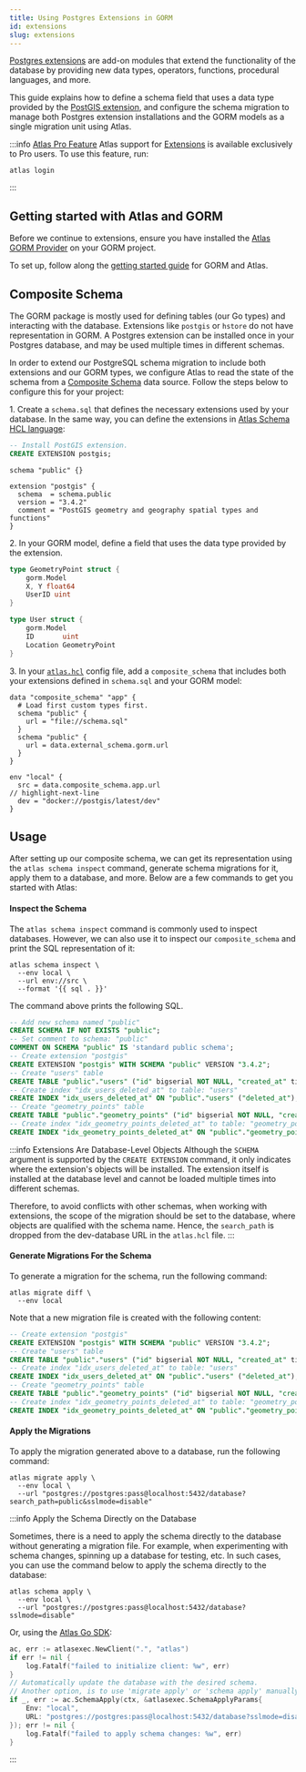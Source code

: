 ```yaml
---
title: Using Postgres Extensions in GORM
id: extensions
slug: extensions
---
```



[Postgres extensions](https://www.postgresql.org/docs/current/sql-createextension.html) are add-on modules that extend
the functionality of the database by providing new data types, operators, functions, procedural languages, and more.

This guide explains how to define a schema field that uses a data type provided by the [PostGIS extension](https://postgis.net/documentation/getting_started/), and configure
the schema migration to manage both Postgres extension installations and the GORM models as a single migration unit using Atlas.

:::info [Atlas Pro Feature](/features#pro-plan)
Atlas support for [Extensions](/atlas-schema/hcl#extension) is available exclusively to Pro users.
To use this feature, run:
```
atlas login
```
:::

## Getting started with Atlas and GORM
Before we continue to extensions, ensure you have installed the [Atlas GORM Provider](https://github.com/ariga/atlas-provider-gorm)
on your GORM project.

To set up, follow along the [getting started guide](/guides/orms/gorm) for GORM and Atlas.

## Composite Schema

The GORM package is mostly used for defining tables (our Go types) and interacting with the database. Extensions like
`postgis` or `hstore` do not have representation in GORM. A Postgres extension can be installed once in your
Postgres database, and may be used multiple times in different schemas.

In order to extend our PostgreSQL schema migration to include both extensions and our GORM types, we configure Atlas to
read the state of the schema from a [Composite Schema](https://atlasgo.io/atlas-schema/projects#data-source-composite_schema)
data source. Follow the steps below to configure this for your project:

1\. Create a `schema.sql` that defines the necessary extensions used by your database. In the same way, you can define
the extensions in [Atlas Schema HCL language](/atlas-schema/hcl-types#extension):

<Tabs>
<TabItem value={"sql"} label={"Using SQL"}>

```sql title="schema.sql"
-- Install PostGIS extension.
CREATE EXTENSION postgis;
```

</TabItem>
<TabItem value={"hcl"} label={"Using HCL"}>

```hcl title="schema.hcl"
schema "public" {}

extension "postgis" {
  schema  = schema.public
  version = "3.4.2"
  comment = "PostGIS geometry and geography spatial types and functions"
}
```

</TabItem>
</Tabs>

2\. In your GORM model, define a field that uses the data type provided by the extension. 

```go title="models.go"
type GeometryPoint struct {
    gorm.Model
    X, Y float64
    UserID uint
}

type User struct {
    gorm.Model
    ID       uint
    Location GeometryPoint
}
```

3\. In your [`atlas.hcl`](/guides/orms/gorm#standalone-mode) config file, add a `composite_schema` that includes both your extensions defined in `schema.sql` and your GORM model:

```hcl title="atlas.hcl"
data "composite_schema" "app" {
  # Load first custom types first.
  schema "public" {
    url = "file://schema.sql"
  }
  schema "public" {
    url = data.external_schema.gorm.url
  }
}

env "local" {
  src = data.composite_schema.app.url
// highlight-next-line
  dev = "docker://postgis/latest/dev"
}
```

## Usage

After setting up our composite schema, we can get its representation using the `atlas schema inspect` command, generate
schema migrations for it, apply them to a database, and more. Below are a few commands to get you started with Atlas:

#### Inspect the Schema

The `atlas schema inspect` command is commonly used to inspect databases. However, we can also use it to inspect our
`composite_schema` and print the SQL representation of it:

```shell
atlas schema inspect \
  --env local \
  --url env://src \
  --format '{{ sql . }}'
```

The command above prints the following SQL.

```sql
-- Add new schema named "public"
CREATE SCHEMA IF NOT EXISTS "public";
-- Set comment to schema: "public"
COMMENT ON SCHEMA "public" IS 'standard public schema';
-- Create extension "postgis"
CREATE EXTENSION "postgis" WITH SCHEMA "public" VERSION "3.4.2";
-- Create "users" table
CREATE TABLE "public"."users" ("id" bigserial NOT NULL, "created_at" timestamptz NULL, "updated_at" timestamptz NULL, "deleted_at" timestamptz NULL, PRIMARY KEY ("id"));
-- Create index "idx_users_deleted_at" to table: "users"
CREATE INDEX "idx_users_deleted_at" ON "public"."users" ("deleted_at");
-- Create "geometry_points" table
CREATE TABLE "public"."geometry_points" ("id" bigserial NOT NULL, "created_at" timestamptz NULL, "updated_at" timestamptz NULL, "deleted_at" timestamptz NULL, "x" numeric NULL, "y" numeric NULL, "user_id" bigint NULL, PRIMARY KEY ("id"), CONSTRAINT "fk_users_location" FOREIGN KEY ("user_id") REFERENCES "public"."users" ("id") ON UPDATE NO ACTION ON DELETE NO ACTION);
-- Create index "idx_geometry_points_deleted_at" to table: "geometry_points"
CREATE INDEX "idx_geometry_points_deleted_at" ON "public"."geometry_points" ("deleted_at");
```

:::info Extensions Are Database-Level Objects
Although the `SCHEMA` argument is supported by the `CREATE EXTENSION` command, it only indicates where the extension's
objects will be installed. The extension itself is installed at the database level and cannot be loaded multiple times
into different schemas.

Therefore, to avoid conflicts with other schemas, when working with extensions, the scope of the migration should be set
to the database, where objects are qualified with the schema name. Hence, the `search_path` is dropped from the dev-database
URL in the `atlas.hcl` file.
:::

#### Generate Migrations For the Schema

To generate a migration for the schema, run the following command:

```shell
atlas migrate diff \
  --env local
```

Note that a new migration file is created with the following content:

```sql title="migrations/20240712090543.sql"
-- Create extension "postgis"
CREATE EXTENSION "postgis" WITH SCHEMA "public" VERSION "3.4.2";
-- Create "users" table
CREATE TABLE "public"."users" ("id" bigserial NOT NULL, "created_at" timestamptz NULL, "updated_at" timestamptz NULL, "deleted_at" timestamptz NULL, PRIMARY KEY ("id"));
-- Create index "idx_users_deleted_at" to table: "users"
CREATE INDEX "idx_users_deleted_at" ON "public"."users" ("deleted_at");
-- Create "geometry_points" table
CREATE TABLE "public"."geometry_points" ("id" bigserial NOT NULL, "created_at" timestamptz NULL, "updated_at" timestamptz NULL, "deleted_at" timestamptz NULL, "x" numeric NULL, "y" numeric NULL, "user_id" bigint NULL, PRIMARY KEY ("id"), CONSTRAINT "fk_users_location" FOREIGN KEY ("user_id") REFERENCES "public"."users" ("id") ON UPDATE NO ACTION ON DELETE NO ACTION);
-- Create index "idx_geometry_points_deleted_at" to table: "geometry_points"
CREATE INDEX "idx_geometry_points_deleted_at" ON "public"."geometry_points" ("deleted_at");
```

#### Apply the Migrations

To apply the migration generated above to a database, run the following command:

```
atlas migrate apply \
  --env local \
  --url "postgres://postgres:pass@localhost:5432/database?search_path=public&sslmode=disable"
```

:::info Apply the Schema Directly on the Database

Sometimes, there is a need to apply the schema directly to the database without generating a migration file. For example,
when experimenting with schema changes, spinning up a database for testing, etc. In such cases, you can use the command
below to apply the schema directly to the database:

```shell
atlas schema apply \
  --env local \
  --url "postgres://postgres:pass@localhost:5432/database?sslmode=disable"
```

Or, using the [Atlas Go SDK](https://github.com/ariga/atlas-go-sdk):

```go
ac, err := atlasexec.NewClient(".", "atlas")
if err != nil {
    log.Fatalf("failed to initialize client: %w", err)
}
// Automatically update the database with the desired schema.
// Another option, is to use 'migrate apply' or 'schema apply' manually.
if _, err := ac.SchemaApply(ctx, &atlasexec.SchemaApplyParams{
    Env: "local",
    URL: "postgres://postgres:pass@localhost:5432/database?sslmode=disable",
}); err != nil {
    log.Fatalf("failed to apply schema changes: %w", err)
}
```

:::
